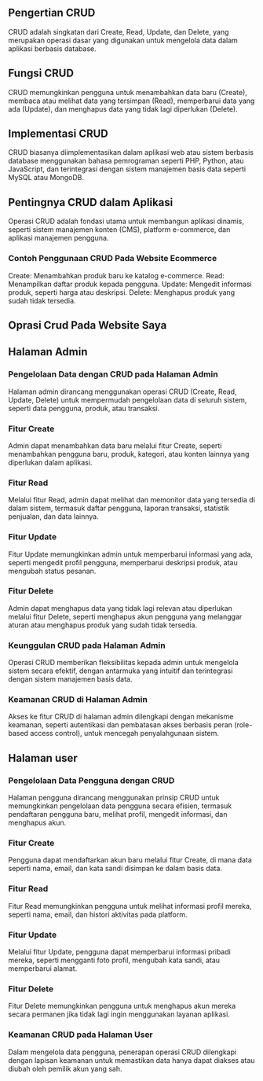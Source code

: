 ## Pengertian CRUD
CRUD adalah singkatan dari Create, Read, Update, dan Delete, yang merupakan operasi dasar yang digunakan untuk mengelola data dalam aplikasi berbasis database.

## Fungsi CRUD
CRUD memungkinkan pengguna untuk menambahkan data baru (Create), membaca atau melihat data yang tersimpan (Read), memperbarui data yang ada (Update), dan menghapus data yang tidak lagi diperlukan (Delete).

## Implementasi CRUD
CRUD biasanya diimplementasikan dalam aplikasi web atau sistem berbasis database menggunakan bahasa pemrograman seperti PHP, Python, atau JavaScript, dan terintegrasi dengan sistem manajemen basis data seperti MySQL atau MongoDB.

## Pentingnya CRUD dalam Aplikasi
Operasi CRUD adalah fondasi utama untuk membangun aplikasi dinamis, seperti sistem manajemen konten (CMS), platform e-commerce, dan aplikasi manajemen pengguna.

### Contoh Penggunaan CRUD Pada Website Ecommerce

Create: Menambahkan produk baru ke katalog e-commerce.
Read: Menampilkan daftar produk kepada pengguna.
Update: Mengedit informasi produk, seperti harga atau deskripsi.
Delete: Menghapus produk yang sudah tidak tersedia.



## Oprasi Crud Pada Website Saya

## Halaman Admin

### Pengelolaan Data dengan CRUD pada Halaman Admin
Halaman admin dirancang menggunakan operasi CRUD (Create, Read, Update, Delete) untuk mempermudah pengelolaan data di seluruh sistem, seperti data pengguna, produk, atau transaksi.

### Fitur Create
Admin dapat menambahkan data baru melalui fitur Create, seperti menambahkan pengguna baru, produk, kategori, atau konten lainnya yang diperlukan dalam aplikasi.

### Fitur Read
Melalui fitur Read, admin dapat melihat dan memonitor data yang tersedia di dalam sistem, termasuk daftar pengguna, laporan transaksi, statistik penjualan, dan data lainnya.

### Fitur Update
Fitur Update memungkinkan admin untuk memperbarui informasi yang ada, seperti mengedit profil pengguna, memperbarui deskripsi produk, atau mengubah status pesanan.

### Fitur Delete
Admin dapat menghapus data yang tidak lagi relevan atau diperlukan melalui fitur Delete, seperti menghapus akun pengguna yang melanggar aturan atau menghapus produk yang sudah tidak tersedia.

### Keunggulan CRUD pada Halaman Admin
Operasi CRUD memberikan fleksibilitas kepada admin untuk mengelola sistem secara efektif, dengan antarmuka yang intuitif dan terintegrasi dengan sistem manajemen basis data.

### Keamanan CRUD di Halaman Admin
Akses ke fitur CRUD di halaman admin dilengkapi dengan mekanisme keamanan, seperti autentikasi dan pembatasan akses berbasis peran (role-based access control), untuk mencegah penyalahgunaan sistem.

## Halaman user
### Pengelolaan Data Pengguna dengan CRUD
Halaman pengguna dirancang menggunakan prinsip CRUD untuk memungkinkan pengelolaan data pengguna secara efisien, termasuk pendaftaran pengguna baru, melihat profil, mengedit informasi, dan menghapus akun.

### Fitur Create
Pengguna dapat mendaftarkan akun baru melalui fitur Create, di mana data seperti nama, email, dan kata sandi disimpan ke dalam basis data.

### Fitur Read
Fitur Read memungkinkan pengguna untuk melihat informasi profil mereka, seperti nama, email, dan histori aktivitas pada platform.

### Fitur Update
Melalui fitur Update, pengguna dapat memperbarui informasi pribadi mereka, seperti mengganti foto profil, mengubah kata sandi, atau memperbarui alamat.

### Fitur Delete
Fitur Delete memungkinkan pengguna untuk menghapus akun mereka secara permanen jika tidak lagi ingin menggunakan layanan aplikasi.

### Keamanan CRUD pada Halaman User
Dalam mengelola data pengguna, penerapan operasi CRUD dilengkapi dengan lapisan keamanan untuk memastikan data hanya dapat diakses atau diubah oleh pemilik akun yang sah.
  








